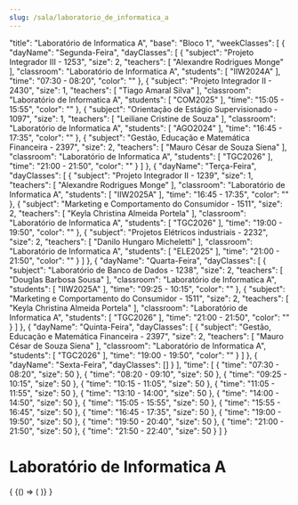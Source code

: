 ```yaml
---
slug: /sala/laboratorio_de_informatica_a
---
```


  "title": "Laboratório de Informatica A",
  "base": "Bloco 1",
  "weekClasses": [
    {
      "dayName": "Segunda-Feira",
      "dayClasses": [
        {
          "subject": "Projeto Integrador III - 1253",
          "size": 2,
          "teachers": [
            "Alexandre Rodrigues Monge"
          ],
          "classroom": "Laboratório de Informatica A",
          "students": [
            "IIW2024A"
          ],
          "time": "07:30 - 08:20",
          "color": ""
        },
        {
          "subject": "Projeto Integrador II - 2430",
          "size": 1,
          "teachers": [
            "Tiago Amaral Silva"
          ],
          "classroom": "Laboratório de Informatica A",
          "students": [
            "COM2025"
          ],
          "time": "15:05 - 15:55",
          "color": ""
        },
        {
          "subject": "Orientação de Estágio Supervisionado - 1097",
          "size": 1,
          "teachers": [
            "Leiliane Cristine de Souza"
          ],
          "classroom": "Laboratório de Informatica A",
          "students": [
            "AGO2024"
          ],
          "time": "16:45 - 17:35",
          "color": ""
        },
        {
          "subject": "Gestão, Educação e Matemática Financeira - 2397",
          "size": 2,
          "teachers": [
            "Mauro César de Souza Siena"
          ],
          "classroom": "Laboratório de Informatica A",
          "students": [
            "TGC2026"
          ],
          "time": "21:00 - 21:50",
          "color": ""
        }
      ]
    },
    {
      "dayName": "Terça-Feira",
      "dayClasses": [
        {
          "subject": "Projeto Integrador II - 1239",
          "size": 1,
          "teachers": [
            "Alexandre Rodrigues Monge"
          ],
          "classroom": "Laboratório de Informatica A",
          "students": [
            "IIW2025A"
          ],
          "time": "16:45 - 17:35",
          "color": ""
        },
        {
          "subject": "Marketing e Comportamento do Consumidor - 1511",
          "size": 2,
          "teachers": [
            "Keyla Christina Almeida Portela"
          ],
          "classroom": "Laboratório de Informatica A",
          "students": [
            "TGC2026"
          ],
          "time": "19:00 - 19:50",
          "color": ""
        },
        {
          "subject": "Projetos Elétricos industriais - 2232",
          "size": 2,
          "teachers": [
            "Danilo Hungaro Micheletti"
          ],
          "classroom": "Laboratório de Informatica A",
          "students": [
            "ELE2025"
          ],
          "time": "21:00 - 21:50",
          "color": ""
        }
      ]
    },
    {
      "dayName": "Quarta-Feira",
      "dayClasses": [
        {
          "subject": "Laboratório de Banco de Dados - 1238",
          "size": 2,
          "teachers": [
            "Douglas Barbosa Sousa"
          ],
          "classroom": "Laboratório de Informatica A",
          "students": [
            "IIW2025A"
          ],
          "time": "09:25 - 10:15",
          "color": ""
        },
        {
          "subject": "Marketing e Comportamento do Consumidor - 1511",
          "size": 2,
          "teachers": [
            "Keyla Christina Almeida Portela"
          ],
          "classroom": "Laboratório de Informatica A",
          "students": [
            "TGC2026"
          ],
          "time": "21:00 - 21:50",
          "color": ""
        }
      ]
    },
    {
      "dayName": "Quinta-Feira",
      "dayClasses": [
        {
          "subject": "Gestão, Educação e Matemática Financeira - 2397",
          "size": 2,
          "teachers": [
            "Mauro César de Souza Siena"
          ],
          "classroom": "Laboratório de Informatica A",
          "students": [
            "TGC2026"
          ],
          "time": "19:00 - 19:50",
          "color": ""
        }
      ]
    },
    {
      "dayName": "Sexta-Feira",
      "dayClasses": []
    }
  ],
  "time": [
    {
      "time": "07:30 - 08:20",
      "size": 50
    },
    {
      "time": "08:20 - 09:10",
      "size": 50
    },
    {
      "time": "09:25 - 10:15",
      "size": 50
    },
    {
      "time": "10:15 - 11:05",
      "size": 50
    },
    {
      "time": "11:05 - 11:55",
      "size": 50
    },
    {
      "time": "13:10 - 14:00",
      "size": 50
    },
    {
      "time": "14:00 - 14:50",
      "size": 50
    },
    {
      "time": "15:05 - 15:55",
      "size": 50
    },
    {
      "time": "15:55 - 16:45",
      "size": 50
    },
    {
      "time": "16:45 - 17:35",
      "size": 50
    },
    {
      "time": "19:00 - 19:50",
      "size": 50
    },
    {
      "time": "19:50 - 20:40",
      "size": 50
    },
    {
      "time": "21:00 - 21:50",
      "size": 50
    },
    {
      "time": "21:50 - 22:40",
      "size": 50
    }
  ]
}

# Laboratório de Informatica A

<div>
  {
    <BrowserOnly>
      {() => (
        <Grid
          title={data.title}
          weekClasses={data.weekClasses}
          time={data.time}
        />
      )}
    </BrowserOnly>
  }
</div>
